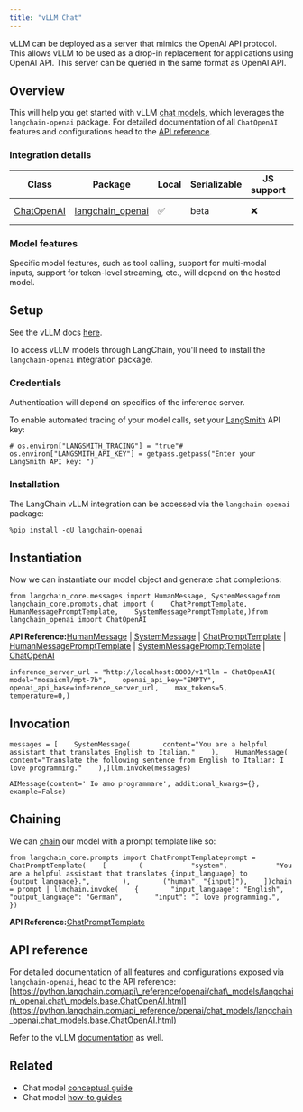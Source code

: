 ```yaml
---
title: "vLLM Chat"
---
```


vLLM can be deployed as a server that mimics the OpenAI API protocol. This allows vLLM to be used as a drop-in replacement for applications using OpenAI API. This server can be queried in the same format as OpenAI API.

## Overview

This will help you get started with vLLM [chat models](/oss/concepts/chat_models), which leverages the `langchain-openai` package. For detailed documentation of all `ChatOpenAI` features and configurations head to the [API reference](https://python.langchain.com/api_reference/openai/chat_models/langchain_openai.chat_models.base.ChatOpenAI.html).

### Integration details

| Class                                                                                                                         | Package                                                                 | Local | Serializable | JS support | Package downloads                                                                 | Package latest                                                                 |
| ----------------------------------------------------------------------------------------------------------------------------- | ----------------------------------------------------------------------- | ----- | ------------ | ---------- | --------------------------------------------------------------------------------- | ------------------------------------------------------------------------------ |
| [ChatOpenAI](https://python.langchain.com/api_reference/openai/chat_models/langchain_openai.chat_models.base.ChatOpenAI.html) | [langchain\_openai](https://python.langchain.com/api_reference/openai/) | ✅     | beta         | ❌          | ![PyPI - Downloads](/images/oss/integrations/chat/vllm/pypi/dm/langchain_openai) | ![PyPI - Version](/images/oss/integrations/chat/vllm/pypi/v/langchain_openai) |

### Model features

Specific model features, such as tool calling, support for multi-modal inputs, support for token-level streaming, etc., will depend on the hosted model.

## Setup

See the vLLM docs [here](https://docs.vllm.ai/en/latest/).

To access vLLM models through LangChain, you'll need to install the `langchain-openai` integration package.

### Credentials

Authentication will depend on specifics of the inference server.

To enable automated tracing of your model calls, set your [LangSmith](https://docs.smith.langchain.com/) API key:

```
# os.environ["LANGSMITH_TRACING"] = "true"# os.environ["LANGSMITH_API_KEY"] = getpass.getpass("Enter your LangSmith API key: ")
```

### Installation

The LangChain vLLM integration can be accessed via the `langchain-openai` package:

```
%pip install -qU langchain-openai
```

## Instantiation

Now we can instantiate our model object and generate chat completions:

```
from langchain_core.messages import HumanMessage, SystemMessagefrom langchain_core.prompts.chat import (    ChatPromptTemplate,    HumanMessagePromptTemplate,    SystemMessagePromptTemplate,)from langchain_openai import ChatOpenAI
```

**API Reference:**[HumanMessage](https://python.langchain.com/api_reference/core/messages/langchain_core.messages.human.HumanMessage.html) | [SystemMessage](https://python.langchain.com/api_reference/core/messages/langchain_core.messages.system.SystemMessage.html) | [ChatPromptTemplate](https://python.langchain.com/api_reference/core/prompts/langchain_core.prompts.chat.ChatPromptTemplate.html) | [HumanMessagePromptTemplate](https://python.langchain.com/api_reference/core/prompts/langchain_core.prompts.chat.HumanMessagePromptTemplate.html) | [SystemMessagePromptTemplate](https://python.langchain.com/api_reference/core/prompts/langchain_core.prompts.chat.SystemMessagePromptTemplate.html) | [ChatOpenAI](https://python.langchain.com/api_reference/openai/chat_models/langchain_openai.chat_models.base.ChatOpenAI.html)

```
inference_server_url = "http://localhost:8000/v1"llm = ChatOpenAI(    model="mosaicml/mpt-7b",    openai_api_key="EMPTY",    openai_api_base=inference_server_url,    max_tokens=5,    temperature=0,)
```

## Invocation

```
messages = [    SystemMessage(        content="You are a helpful assistant that translates English to Italian."    ),    HumanMessage(        content="Translate the following sentence from English to Italian: I love programming."    ),]llm.invoke(messages)
```

```
AIMessage(content=' Io amo programmare', additional_kwargs={}, example=False)
```

## Chaining

We can [chain](/oss/how_to/sequence) our model with a prompt template like so:

```
from langchain_core.prompts import ChatPromptTemplateprompt = ChatPromptTemplate(    [        (            "system",            "You are a helpful assistant that translates {input_language} to {output_language}.",        ),        ("human", "{input}"),    ])chain = prompt | llmchain.invoke(    {        "input_language": "English",        "output_language": "German",        "input": "I love programming.",    })
```

**API Reference:**[ChatPromptTemplate](https://python.langchain.com/api_reference/core/prompts/langchain_core.prompts.chat.ChatPromptTemplate.html)

## API reference

For detailed documentation of all features and configurations exposed via `langchain-openai`, head to the API reference: [https://python.langchain.com/api\_reference/openai/chat\_models/langchain\_openai.chat\_models.base.ChatOpenAI.html](https://python.langchain.com/api_reference/openai/chat_models/langchain_openai.chat_models.base.ChatOpenAI.html)

Refer to the vLLM [documentation](https://docs.vllm.ai/en/latest/) as well.

## Related

* Chat model [conceptual guide](/oss/concepts/chat_models)
* Chat model [how-to guides](/oss/how_to/#chat-models)
